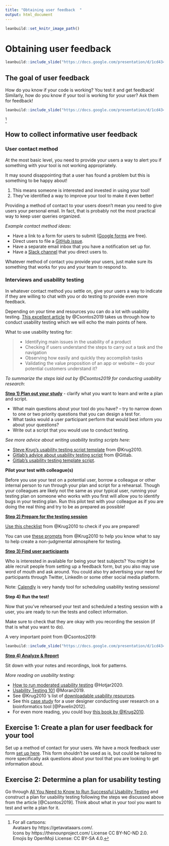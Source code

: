 ```yaml
---
title: "Obtaining user feedback  "
output: html_document
---
```


```r
leanbuild::set_knitr_image_path()
```

# Obtaining user feedback

```r
leanbuild::include_slide("https://docs.google.com/presentation/d/1cd434bkLer_CJ04GzpsZwzeEA9gjc5Ho6QimiHPbyEg/edit#slide=id.gd422c5de97_0_60")
```

## The goal of user feedback

How do you know if your code is working? You test it and get feedback!
Similarly, how do you know if your tool is working for your user? Ask them for feedback!

```r
leanbuild::include_slide("https://docs.google.com/presentation/d/1cd434bkLer_CJ04GzpsZwzeEA9gjc5Ho6QimiHPbyEg/edit#slide=id.gcdcbd8d802_0_173")
```
^[For all cartoons:     
Avataars by https://getavataaars.com/.   
Icons by https://thenounproject.com/ License CC BY-NC-ND 2.0.     
Emojis by OpenMoji License: CC BY-SA 4.0.]

## How to collect informative user feedback

### User contact method

At the most basic level, you need to provide your users a way to alert you if something with your tool is not working appropriately.

It may sound disappointing that a user has found a problem but this is something to be happy about!  

1) This means someone is interested and invested in using your tool!   
2) They've identified a way to improve your tool to make it even better!  

Providing a method of contact to your users doesn't mean you need to give users your personal email. In fact, that is probably not the most practical way to keep user queries organized.

_Example contact method ideas_:

- Have a link to a form for users to submit ([Google forms](https://www.google.com/forms/about/) are free).   
- Direct users to file a [GitHub issue](https://docs.github.com/en/github/managing-your-work-on-github/about-issues).    
- Have a separate email inbox that you have a notification set up for.  
- Have a [Slack channel](https://slack.com/) that you direct users to.  

Whatever method of contact you provide your users, just make sure its something that works for you and your team to respond to.

### Interviews and usability testing

In whatever contact method you settle on, give your users a way to indicate if they are willing to chat with you or do testing to provide even more feedback.

Depending on your time and resources you can do a lot with usability testing. [This excellent article](https://uxstudioteam.com/ux-blog/usability-testing/) by @Csontos2019 takes us through how to conduct usability testing which we will echo the main points of here.

What to use usability testing for:

> - Identifying main issues in the usability of a product
> - Checking if users understand the steps to carry out a task and the navigation
> - Observing how easily and quickly they accomplish tasks
> - Validating the value proposition of an app or website – do your potential customers understand it?

_To summarize the steps laid out by @Csontos2019 for conducting usability research_:

**[Step 1) Plan out your study](https://uxstudioteam.com/ux-blog/usability-testing/#Step_1_Plan_your_study)** - clarify what you want to learn and write a plan and script.

- What main questions about your tool do you have? -- try to narrow down to one or two priority questions that you can design a test for.  
- What tasks would a user participant perform that would best inform you about your questions?  
- Write out a script that you would use to conduct testing.  

_See more advice about writing usability testing scripts here:_    

- [Steve Krug's usability testing script template](http://sensible.com/downloads/test-script-web.pdf) from @Krug2010.  
- [Gitlab's advice about usability testing script](https://about.gitlab.com/handbook/engineering/ux/ux-research-training/writing-usability-testing-script/) from @Gitlab.  
- [Gitlab's usability testing template script](https://docs.google.com/document/d/1_5Qu2JR9QE5LE6cK4eq9yJs-nXv2rlWWifcjacaiWdI/edit).  

**Pilot your test with colleague(s)**  

Before you use your test on a potential user, borrow a colleague or other internal person to run through your plan and script for a rehearsal. Though your colleagues are likely not the same as your typical user, running your testing plan on someone who works with you first will allow you to identify bugs in your testing plan.
Run this pilot test with your colleague as if you are doing the real thing and try to be as prepared as possible!

**[Step 2) Prepare for the testing session](https://uxstudioteam.com/ux-blog/usability-testing/#Step_3_Lead_the_test)**  

[Use this checklist](http://sensible.com/downloads/checklists.pdf) from @Krug2010 to check if you are prepared!

You can use [these prompts](https://sensible.com/downloads/things-a-therapist-would-say.pdf) from @Krug2010 to help you know what to say to help create a non-judgmental atmosphere for testing.

**[Step 3) Find user participants](https://uxstudioteam.com/ux-blog/usability-testing/#Step_2_User_test_participants)**  

Who is interested in available for being your test subjects? You might be able recruit people from setting up a feedback form, but you also may use word of mouth and ask around. You could also try advertising your need for participants through Twitter, LinkedIn or some other social media platform.

Note: [Calendly](https://calendly.com/) is very handy tool for scheduling usability testing sessions!

**Step 4) Run the test!**  

Now that you've rehearsed your test and scheduled a testing session with a user, you are ready to run the tests and collect information.

Make sure to check that they are okay with you recording the session (if that is what you want to do).

A very important point from @Csontos2019:

```r
leanbuild::include_slide("https://docs.google.com/presentation/d/1cd434bkLer_CJ04GzpsZwzeEA9gjc5Ho6QimiHPbyEg/edit#slide=id.gd2cd8e726d_0_5")
```

**[Step 4) Analyze & Report](https://uxstudioteam.com/ux-blog/usability-testing/#Step_4_Analyze_Report)**  

Sit down with your notes and recordings, look for patterns.

_More reading on usability testing:_

- [How to run moderated usability testing](https://www.hotjar.com/usability-testing/process-examples/) @Hotjar2020.
- [Usability Testing 101](https://www.nngroup.com/articles/usability-testing-101/) @Moran2019.
- See @Krug2010 's list of [downloadable usability resources](https://sensible.com/download-files/).
- See this [case study](https://journals.plos.org/ploscompbiol/article?id=10.1371/journal.pcbi.1002554) for a user designer conducting user research on a bioinformatics tool [@Pavelin2012].
- For even more reading, you could buy [this book by @Krug2010](https://www.amazon.com/Rocket-Surgery-Made-Easy-Yourself-ebook/dp/B002UXRGNO).

## Exercise 1: Create a plan for user feedback for your tool

Set up a method of contact for your users. We have a mock feedback user form [set up here](https://docs.google.com/forms/d/1erbaH2k8cra0A2GB6W9Da0tqJCT41ZPlCmHXpKRcMLk/edit?usp=sharing). This form shouldn't be used as is, but could be tailored to more specifically ask questions about your tool that you are looking to get information about.

## Exercise 2: Determine a plan for usability testing

Go through [All You Need to Know to Run Successful Usability Testing](https://uxstudioteam.com/ux-blog/usability-testing/) and construct a plan for usability testing following the steps we discussed above from the article [@Csontos2019]. Think about what in your tool you want to test and write a plan for it.
